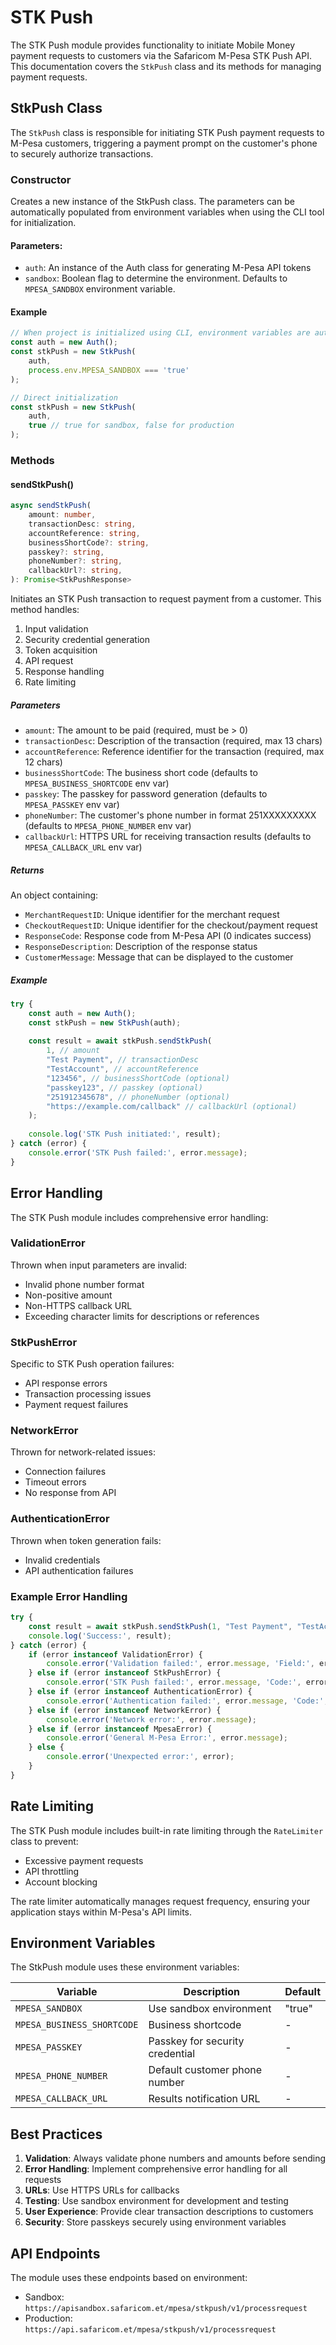 # STK Push

The STK Push module provides functionality to initiate Mobile Money payment requests to customers via the Safaricom M-Pesa STK Push API. This documentation covers the `StkPush` class and its methods for managing payment requests.

## StkPush Class

The `StkPush` class is responsible for initiating STK Push payment requests to M-Pesa customers, triggering a payment prompt on the customer's phone to securely authorize transactions.

### Constructor

Creates a new instance of the StkPush class. The parameters can be automatically populated from environment variables when using the CLI tool for initialization.

#### Parameters:

- `auth`: An instance of the Auth class for generating M-Pesa API tokens
- `sandbox`: Boolean flag to determine the environment. Defaults to `MPESA_SANDBOX` environment variable.

#### Example

```typescript
// When project is initialized using CLI, environment variables are automatically used
const auth = new Auth();
const stkPush = new StkPush(
    auth,
    process.env.MPESA_SANDBOX === 'true'
);

// Direct initialization
const stkPush = new StkPush(
    auth,
    true // true for sandbox, false for production
);
```

### Methods

#### sendStkPush()

```typescript
async sendStkPush(
    amount: number,
    transactionDesc: string,
    accountReference: string,
    businessShortCode?: string,
    passkey?: string,
    phoneNumber?: string,
    callbackUrl?: string,
): Promise<StkPushResponse>
```

Initiates an STK Push transaction to request payment from a customer. This method handles:

1. Input validation
2. Security credential generation
3. Token acquisition
4. API request
5. Response handling
6. Rate limiting

##### Parameters

- `amount`: The amount to be paid (required, must be > 0)
- `transactionDesc`: Description of the transaction (required, max 13 chars)
- `accountReference`: Reference identifier for the transaction (required, max 12 chars)
- `businessShortCode`: The business short code (defaults to `MPESA_BUSINESS_SHORTCODE` env var)
- `passkey`: The passkey for password generation (defaults to `MPESA_PASSKEY` env var)
- `phoneNumber`: The customer's phone number in format 251XXXXXXXXX (defaults to `MPESA_PHONE_NUMBER` env var)
- `callbackUrl`: HTTPS URL for receiving transaction results (defaults to `MPESA_CALLBACK_URL` env var)

##### Returns

An object containing:
- `MerchantRequestID`: Unique identifier for the merchant request
- `CheckoutRequestID`: Unique identifier for the checkout/payment request
- `ResponseCode`: Response code from M-Pesa API (0 indicates success)
- `ResponseDescription`: Description of the response status
- `CustomerMessage`: Message that can be displayed to the customer

##### Example

```typescript
try {
    const auth = new Auth();
    const stkPush = new StkPush(auth);
    
    const result = await stkPush.sendStkPush(
        1, // amount
        "Test Payment", // transactionDesc
        "TestAccount", // accountReference
        "123456", // businessShortCode (optional)
        "passkey123", // passkey (optional)
        "251912345678", // phoneNumber (optional)
        "https://example.com/callback" // callbackUrl (optional)
    );
    
    console.log('STK Push initiated:', result);
} catch (error) {
    console.error('STK Push failed:', error.message);
}
```

## Error Handling

The STK Push module includes comprehensive error handling:

### ValidationError
Thrown when input parameters are invalid:
- Invalid phone number format
- Non-positive amount
- Non-HTTPS callback URL
- Exceeding character limits for descriptions or references

### StkPushError
Specific to STK Push operation failures:
- API response errors
- Transaction processing issues
- Payment request failures

### NetworkError
Thrown for network-related issues:
- Connection failures
- Timeout errors
- No response from API

### AuthenticationError
Thrown when token generation fails:
- Invalid credentials
- API authentication failures

### Example Error Handling

```typescript
try {
    const result = await stkPush.sendStkPush(1, "Test Payment", "TestAccount");
    console.log('Success:', result);
} catch (error) {
    if (error instanceof ValidationError) {
        console.error('Validation failed:', error.message, 'Field:', error.field);
    } else if (error instanceof StkPushError) {
        console.error('STK Push failed:', error.message, 'Code:', error.responseCode);
    } else if (error instanceof AuthenticationError) {
        console.error('Authentication failed:', error.message, 'Code:', error.errorCode);
    } else if (error instanceof NetworkError) {
        console.error('Network error:', error.message);
    } else if (error instanceof MpesaError) {
        console.error('General M-Pesa Error:', error.message);
    } else {
        console.error('Unexpected error:', error);
    }
}
```

## Rate Limiting

The STK Push module includes built-in rate limiting through the `RateLimiter` class to prevent:
- Excessive payment requests
- API throttling
- Account blocking

The rate limiter automatically manages request frequency, ensuring your application stays within M-Pesa's API limits.

## Environment Variables

The StkPush module uses these environment variables:

| Variable | Description | Default |
|----------|-------------|---------|
| `MPESA_SANDBOX` | Use sandbox environment | "true" |
| `MPESA_BUSINESS_SHORTCODE` | Business shortcode | - |
| `MPESA_PASSKEY` | Passkey for security credential | - |
| `MPESA_PHONE_NUMBER` | Default customer phone number | - |
| `MPESA_CALLBACK_URL` | Results notification URL | - |

## Best Practices

1. **Validation**: Always validate phone numbers and amounts before sending
2. **Error Handling**: Implement comprehensive error handling for all requests
3. **URLs**: Use HTTPS URLs for callbacks
4. **Testing**: Use sandbox environment for development and testing
5. **User Experience**: Provide clear transaction descriptions to customers
6. **Security**: Store passkeys securely using environment variables

## API Endpoints

The module uses these endpoints based on environment:

- Sandbox: `https://apisandbox.safaricom.et/mpesa/stkpush/v1/processrequest`
- Production: `https://api.safaricom.et/mpesa/stkpush/v1/processrequest`

